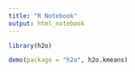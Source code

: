 ```yaml
---
title: "R Notebook"
output: html_notebook
---
```


```r
library(h2o)

demo(package = "h2o", h2o.kmeans)
```

